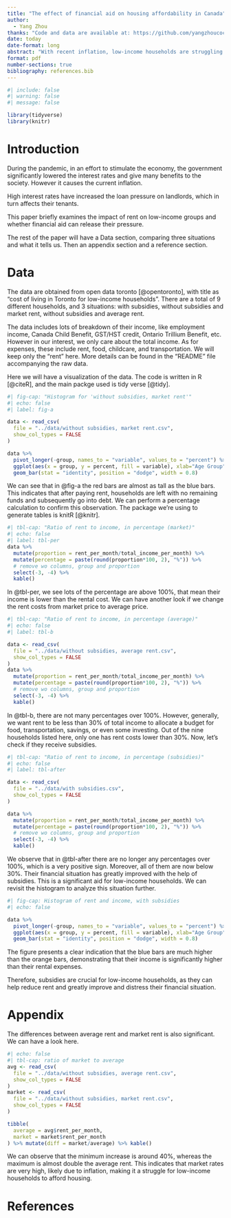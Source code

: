 ```yaml
---
title: "The effect of financial aid on housing affordability in Canada"
author: 
  - Yang Zhou
thanks: "Code and data are available at: https://github.com/yangzhoucoco/term-paper-1"
date: today
date-format: long
abstract: "With recent inflation, low-income households are struggling to pay the rent toronto. The data includes various households and compare three situations. We found that financial aid, or subsidies, is essential for low-income households to achieve postive cashflow for them."
format: pdf
number-sections: true
bibliography: references.bib
---
```


```r
#| include: false
#| warning: false
#| message: false

library(tidyverse)
library(knitr)
```

# Introduction
During the pandemic, in an effort to stimulate the economy, the government significantly lowered the interest rates and give many benefits to the society. However it causes the current inflation. 

High interest rates have increased the loan pressure on landlords, which in turn affects their tenants. 

This paper briefly examines the impact of rent on low-income groups and whether financial aid can release their pressure.

The rest of the paper will have a Data section, comparing three situations and what it tells us. Then an appendix section and a reference section.

# Data

The data are obtained from open data toronto [@opentoronto], with title as "cost of living in Toronto for low-income households". There are a total of 9 different households, and 3 situations: with subsidies, without subsidies and market rent, without subsidies and average rent. 

The data includes lots of breakdown of their income, like employment income, Canada Child Benefit, GST/HST credit, Ontario Trillium Benefit, etc. However in our interest, we only care about the total income. As for expenses, these include rent, food, childcare, and transportation. We will keep only the "rent" here. More details can be found in the "README" file accompanying the raw data.

Here we will have a visualization of the data. The code is written in R [@citeR], and the main packge used is tidy verse [@tidy].

```r
#| fig-cap: "Histogram for 'without subsidies, market rent'"
#| echo: false
#| label: fig-a

data <- read_csv( 
  file = "../data/without subsidies, market rent.csv", 
  show_col_types = FALSE
)

data %>%
  pivot_longer(-group, names_to = "variable", values_to = "percent") %>%
  ggplot(aes(x = group, y = percent, fill = variable), xlab="Age Group") +
  geom_bar(stat = "identity", position = "dodge", width = 0.8)
```
We can see that in @fig-a the red bars are almost as tall as the blue bars. This indicates that after paying rent, households are left with no remaining funds and subsequently go into debt. We can perform a percentage calculation to confirm this observation. The package we're using to generate tables is knitR [@knitr].

```r
#| tbl-cap: "Ratio of rent to income, in percentage (market)"
#| echo: false
#| label: tbl-per
data %>% 
  mutate(proportion = rent_per_month/total_income_per_month) %>%
  mutate(percentage = paste(round(proportion*100, 2), "%")) %>%
  # remove wo columns, group and proportion
  select(-3, -4) %>%
  kable()
```
In @tbl-per, we see lots of the percentage are above 100%, that mean their income is lower than the rental cost. We can have another look if we change the rent costs from market price to average price.


```r
#| tbl-cap: "Ratio of rent to income, in percentage (average)"
#| echo: false
#| label: tbl-b

data <- read_csv( 
  file = "../data/without subsidies, average rent.csv", 
  show_col_types = FALSE
)
data %>% 
  mutate(proportion = rent_per_month/total_income_per_month) %>%
  mutate(percentage = paste(round(proportion*100, 2), "%")) %>%
  # remove wo columns, group and proportion
  select(-3, -4) %>%
  kable()
```

In @tbl-b, there are not many percentages over 100%. However, generally, we want rent to be less than 30% of total income to allocate a budget for food, transportation, savings, or even some investing. Out of the nine households listed here, only one has rent costs lower than 30%. Now, let's check if they receive subsidies.

```r
#| tbl-cap: "Ratio of rent to income, in percentage (subsidies)"
#| echo: false
#| label: tbl-after

data <- read_csv( 
  file = "../data/with subsidies.csv", 
  show_col_types = FALSE
)

data %>% 
  mutate(proportion = rent_per_month/total_income_per_month) %>%
  mutate(percentage = paste(round(proportion*100, 2), "%")) %>%
  # remove wo columns, group and proportion
  select(-3, -4) %>%
  kable()
```

We observe that in @tbl-after there are no longer any percentages over 100%, which is a very positive sign. Moreover, all of them are now below 30%. Their financial situation has greatly improved with the help of subsidies. This is a significant aid for low-income households. We can revisit the histogram to analyze this situation further.

```r
#| fig-cap: Histogram of rent and income, with subsidies
#| echo: false

data %>%
  pivot_longer(-group, names_to = "variable", values_to = "percent") %>%
  ggplot(aes(x = group, y = percent, fill = variable), xlab="Age Group") +
  geom_bar(stat = "identity", position = "dodge", width = 0.8)
```
The figure presents a clear indication that the blue bars are much higher than the orange bars, demonstrating that their income is significantly higher than their rental expenses.

Therefore, subsidies are crucial for low-income households, as they can help reduce rent and greatly improve and distress their financial situation.

# Appendix {-}

The differences between average rent and market rent is also significant. We can have a look here.

```r
#| echo: false
#| tbl-cap: ratio of market to average
avg <- read_csv( 
  file = "../data/without subsidies, average rent.csv", 
  show_col_types = FALSE
)
market <- read_csv( 
  file = "../data/without subsidies, market rent.csv", 
  show_col_types = FALSE
)

tibble(
  average = avg$rent_per_month,
  market = market$rent_per_month
) %>% mutate(diff = market/average) %>% kable()

```

We can observe that the minimum increase is around 40%, whereas the maximum is almost double the average rent. This indicates that market rates are very high, likely due to inflation, making it a struggle for low-income households to afford housing.


# References

